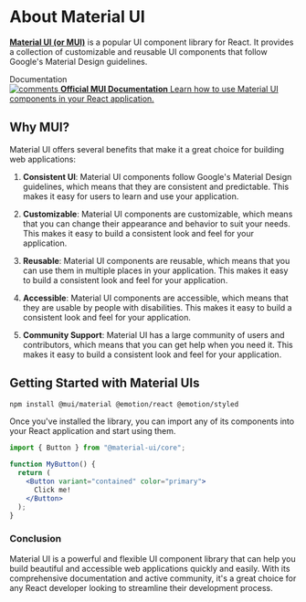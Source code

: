 
<Meta title="About Material UI" />

<style>
  {`

    html {
      color: #fff;
            font-family: 'Inter', sans-serif;
    }
    .subheading {
      --mediumdark: '#999999';
      font-weight: 900;
      font-size: 13px;
      color: #fff;
      letter-spacing: 6px;
      line-height: 24px;
      text-transform: uppercase;
      margin-bottom: 12px;
      margin-top: 40px;
    }
    a {
      color: ${ultraColors.lilacLuster};
    }

    .link-list {
      display: grid;
      grid-template-columns: 1fr;
      grid-template-rows: 1fr 1fr;
      row-gap: 10px;
    }

    @media (min-width: 620px) {
      .link-list {
        row-gap: 20px;
        column-gap: 20px;
        grid-template-columns: 1fr 1fr;
      }
    }

    @media all and (-ms-high-contrast:none) {
    .link-list {
        display: -ms-grid;
        -ms-grid-columns: 1fr 1fr;
        -ms-grid-rows: 1fr 1fr;
      }
    }

    .link-item {
      display: block;
      padding: 20px 30px 20px 15px;
      border: 1px solid ${ultraColors.irishEnchantment
};
      border-radius: 5px;
      transition: background 150ms ease-out, border 150ms ease-out, transform 150ms ease-out;
      color: white;
      display: flex;
      align-items: flex-start;
    }

    .link-item:hover {
      border-color: ${ultraColors.royalAmethyst};
      transform: translate3d(0, -3px, 0);
      box-shadow: rgba(0, 0, 0, 0.08) 0 3px 10px 0;
    }

    .link-item:active {
      border-color: ${ultraColors.orchidHaze};
      transform: translate3d(0, 0, 0);
    }

    .link-item strong {
      font-weight: 700;
      display: block;
      margin-bottom: 2px;
    }

    .link-item img {
      height: 40px;
      width: 40px;
      margin-right: 15px;
      flex: none;
    }

    .link-item span {
      font-size: 14px;
      line-height: 20px;
    }

    .tip {
      display: inline-block;
      border-radius: 1em;
      font-size: 11px;
      line-height: 12px;
      font-weight: 700;
      background: #E7FDD8;
      color: #66BF3C;
      padding: 4px 12px;
      margin-right: 10px;
      vertical-align: top;
    }

    .tip-wrapper {
      font-size: 13px;
      line-height: 20px;
      margin-top: 40px;
      margin-bottom: 40px;
    }

    .tip-wrapper code {
      font-size: 12px;
      display: inline-block;
    }
  `}
</style>

# About Material UI

[**Material UI (or MUI)**](https://mui.com) is a popular UI component library for React. It provides a collection of customizable and reusable UI components that follow Google's Material Design guidelines.

<div className="subheading">Documentation</div>

<a className="link-item" href="https://discord.gg/storybook" target="_blank">
  <img src={"https://mui.com/static/logo.png"} alt="comments" />
  <span>
    <strong>Official MUI Documentation</strong>
    Learn how to use Material UI components in your React application.
  </span>
</a>

## Why MUI?

Material UI offers several benefits that make it a great choice for building web applications:
1. **Consistent UI**: Material UI components follow Google's Material Design guidelines, which means that they are consistent and predictable. This makes it easy for users to learn and use your application.

2. **Customizable**: Material UI components are customizable, which means that you can change their appearance and behavior to suit your needs. This makes it easy to build a consistent look and feel for your application.

3. **Reusable**: Material UI components are reusable, which means that you can use them in multiple places in your application. This makes it easy to build a consistent look and feel for your application.

4. **Accessible**: Material UI components are accessible, which means that they are usable by people with disabilities. This makes it easy to build a consistent look and feel for your application.

5. **Community Support**: Material UI has a large community of users and contributors, which means that you can get help when you need it. This makes it easy to build a consistent look and feel for your application.

## Getting Started with Material UIs

```bash
npm install @mui/material @emotion/react @emotion/styled
```

Once you've installed the library, you can import any of its components into your React application and start using them.

```jsx
import { Button } from "@material-ui/core";

function MyButton() {
  return (
    <Button variant="contained" color="primary">
      Click me!
    </Button>
  );
}
```

### Conclusion

Material UI is a powerful and flexible UI component library that can help you build beautiful and accessible web applications quickly and easily. With its comprehensive documentation and active community, it's a great choice for any React developer looking to streamline their development process.



